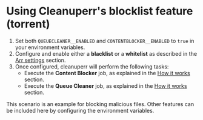 
# Using Cleanuperr's blocklist feature (torrent)

1. Set both `QUEUECLEANER__ENABLED` and `CONTENTBLOCKER__ENABLED` to `true` in your environment variables.
2. Configure and enable either a **blacklist** or a **whitelist** as described in the [Arr settings](/docs/category/arrs-settings) section.
3. Once configured, cleanuperr will perform the following tasks:
   - Execute the **Content Blocker** job, as explained in the [How it works](/docs/how_it_works) section.
   - Execute the **Queue Cleaner** job, as explained in the [How it works](/docs/how_it_works) section.

<Note>
    This scenario is an example for blocking malicious files. Other features can be included here by configuring the environment variables.
</Note>

